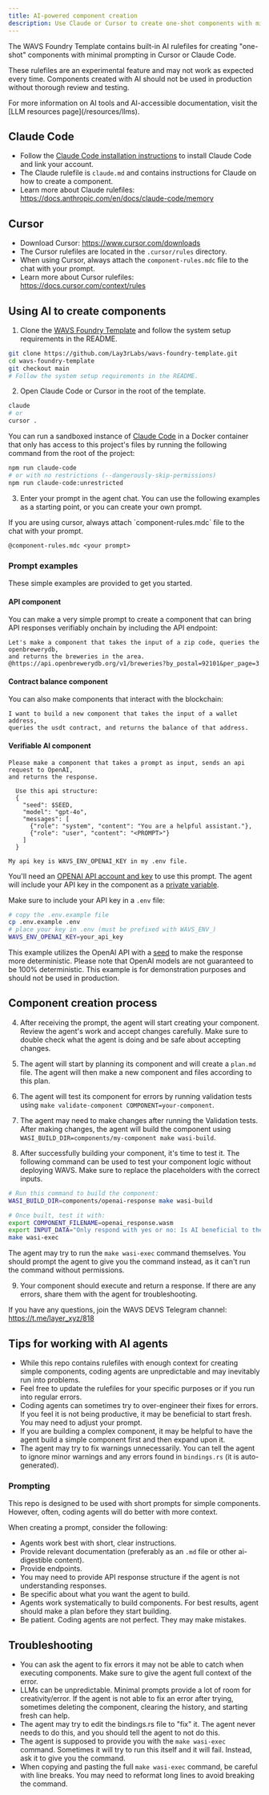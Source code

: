 ```yaml
---
title: AI-powered component creation
description: Use Claude or Cursor to create one-shot components with minimal prompting
---
```

<!--docsignore
docsignore-->


The WAVS Foundry Template contains built-in AI rulefiles for creating "one-shot" components with minimal prompting in Cursor or Claude Code.

These rulefiles are an experimental feature and may not work as expected every time. Components created with AI should not be used in production without thorough review and testing.

<Callout title="LLM resources" type="info">
  For more information on AI tools and AI-accessible documentation, visit the [LLM resources page](/resources/llms).
</Callout>

## Claude Code

- Follow the [Claude Code installation instructions](https://docs.anthropic.com/en/docs/claude-code/getting-started) to install Claude Code and link your account.
- The Claude rulefile is `claude.md` and contains instructions for Claude on how to create a component.
- Learn more about Claude rulefiles: https://docs.anthropic.com/en/docs/claude-code/memory

## Cursor

- Download Cursor: https://www.cursor.com/downloads
- The Cursor rulefiles are located in the `.cursor/rules` directory.
- When using Cursor, always attach the `component-rules.mdc` file to the chat with your prompt.
- Learn more about Cursor rulefiles: https://docs.cursor.com/context/rules

## Using AI to create components

1. Clone the [WAVS Foundry Template](https://github.com/Lay3rLabs/wavs-foundry-template) and follow the system setup requirements in the README.

```sh
git clone https://github.com/Lay3rLabs/wavs-foundry-template.git
cd wavs-foundry-template
git checkout main
# Follow the system setup requirements in the README.
```

2. Open Claude Code or Cursor in the root of the template.

```sh
claude
# or
cursor .
```

<Callout title="Sandboxed Claude Code" type="info">

You can run a sandboxed instance of [Claude Code](https://docs.anthropic.com/en/docs/agents-and-tools/claude-code/overview) in a Docker container that only has access to this project's files by running the following command from the root of the project:

```bash docci-ignore
npm run claude-code
# or with no restrictions (--dangerously-skip-permissions)
npm run claude-code:unrestricted
```

</Callout>

3. Enter your prompt in the agent chat. You can use the following examples as a starting point, or you can create your own prompt.

<Callout title="Attaching rulefiles" type="warn">
If you are using cursor, always attach `component-rules.mdc` file to the chat with your prompt.

```
@component-rules.mdc <your prompt>
```

</Callout>

### Prompt examples

These simple examples are provided to get you started.

#### API component

You can make a very simple prompt to create a component that can bring API responses verifiably onchain by including the API endpoint:

```
Let's make a component that takes the input of a zip code, queries the openbrewerydb, 
and returns the breweries in the area.
@https://api.openbrewerydb.org/v1/breweries?by_postal=92101&per_page=3
```

#### Contract balance component

You can also make components that interact with the blockchain:

```
I want to build a new component that takes the input of a wallet address,
queries the usdt contract, and returns the balance of that address.
```

#### Verifiable AI component

```
Please make a component that takes a prompt as input, sends an api request to OpenAI,
and returns the response.

  Use this api structure:
  {
    "seed": $SEED,
    "model": "gpt-4o",
    "messages": [
      {"role": "system", "content": "You are a helpful assistant."},
      {"role": "user", "content": "<PROMPT>"}
    ]
  }

My api key is WAVS_ENV_OPENAI_KEY in my .env file.
```

You'll need an [OPENAI API account and key](https://platform.openai.com/login) to use this prompt. The agent will include your API key in the component as a [private variable](./components/variables).

Make sure to include your API key in a `.env` file:

```sh
# copy the .env.example file
cp .env.example .env
# place your key in .env (must be prefixed with WAVS_ENV_)
WAVS_ENV_OPENAI_KEY=your_api_key
```

This example utilizes the OpenAI API with a [seed](https://platform.openai.com/docs/advanced-usage#reproducible-outputs) to make the response more deterministic. Please note that OpenAI models are not guaranteed to be 100% deterministic. This example is for demonstration purposes and should not be used in production.

## Component creation process

4. After receiving the prompt, the agent will start creating your component. Review the agent's work and accept changes carefully. Make sure to double check what the agent is doing and be safe about accepting changes.

5. The agent will start by planning its component and will create a `plan.md` file. The agent will then make a new component and files according to this plan.

6. The agent will test its component for errors by running validation tests using `make validate-component COMPONENT=your-component`.

7. The agent may need to make changes after running the Validation tests. After making changes, the agent will build the component using `WASI_BUILD_DIR=components/my-component make wasi-build`.

8. After successfully building your component, it's time to test it. The following command can be used to test your component logic without deploying WAVS. Make sure to replace the placeholders with the correct inputs.

```sh
# Run this command to build the component:
WASI_BUILD_DIR=components/openai-response make wasi-build

# Once built, test it with:
export COMPONENT_FILENAME=openai_response.wasm
export INPUT_DATA="Only respond with yes or no: Is AI beneficial to the world?"
make wasi-exec
```

The agent may try to run the `make wasi-exec` command themselves. You should prompt the agent to give you the command instead, as it can't run the command without permissions.


9. Your component should execute and return a response. If there are any errors, share them with the agent for troubleshooting.

If you have any questions, join the WAVS DEVS Telegram channel: https://t.me/layer_xyz/818

## Tips for working with AI agents

- While this repo contains rulefiles with enough context for creating simple components, coding agents are unpredictable and may inevitably run into problems.
- Feel free to update the rulefiles for your specific purposes or if you run into regular errors.
- Coding agents can sometimes try to over-engineer their fixes for errors. If you feel it is not being productive, it may be beneficial to start fresh. You may need to adjust your prompt.
- If you are building a complex component, it may be helpful to have the agent build a simple component first and then expand upon it.
- The agent may try to fix warnings unnecessarily. You can tell the agent to ignore minor warnings and any errors found in `bindings.rs` (it is auto-generated).

### Prompting

This repo is designed to be used with short prompts for simple components. However, often, coding agents will do better with more context.

When creating a prompt, consider the following:

- Agents work best with short, clear instructions.
- Provide relevant documentation (preferably as an `.md` file or other ai-digestible content).
- Provide endpoints.
- You may need to provide API response structure if the agent is not understanding responses.
- Be specific about what you want the agent to build.
- Agents work systematically to build components. For best results, agent should make a plan before they start building.
- Be patient. Coding agents are not perfect. They may make mistakes.

## Troubleshooting

- You can ask the agent to fix errors it may not be able to catch when executing components. Make sure to give the agent full context of the error.
- LLMs can be unpredictable. Minimal prompts provide a lot of room for creativity/error. If the agent is not able to fix an error after trying, sometimes deleting the component, clearing the history, and starting fresh can help.
- The agent may try to edit the bindings.rs file to "fix" it. The agent never needs to do this, and you should tell the agent to not do this.
- The agent is supposed to provide you with the `make wasi-exec` command. Sometimes it will try to run this itself and it will fail. Instead, ask it to give you the command.
- When copying and pasting the full `make wasi-exec` command, be careful with line breaks. You may need to reformat long lines to avoid breaking the command.
